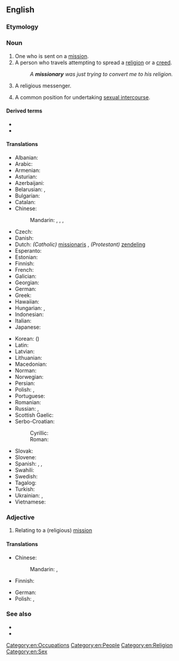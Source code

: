 ==English==

===Etymology===
{{suffix|mission|ary|lang=en}}

===Noun===
{{en-noun|missionaries}}

# One who is sent on a [[mission]].
# A person who travels attempting to spread a [[religion]] or a [[creed]].
#: ''A '''missionary''' was just trying to convert me to his religion.''
# {{lb|en|pejorative}} A religious messenger.
# {{lb|en|uncountable}} A common position for undertaking [[sexual intercourse]].

====Derived terms====
* {{l|en|antimissionary}}
* {{l|en|missionary position}}

====Translations====
{{trans-top|person traveling to spread a religion}}
* Albanian: {{t+|sq|misionar|m}}
* Arabic: {{t|ar|مُبَشِّر|m}}
* Armenian: {{t+|hy|քարոզիչ|sc=Armn}}
* Asturian: {{t|ast|misioneru|m}}
* Azerbaijani: {{t|az|missioner}}
* Belarusian: {{t|be|місіяне́р|m|sc=Cyrl}}, {{t|be|місіяне́рка|f|sc=Cyrl}}
* Bulgarian: {{t|bg|мисионе́р|m|sc=Cyrl}}
* Catalan: {{t|ca|missioner|m}}
* Chinese:
*: Mandarin: {{t+|cmn|傳教士|sc=Hani}}, {{t+|cmn|传教士|tr=chuánjiàoshì|sc=Hani}}, {{t+|cmn|傳道者|sc=Hani}}, {{t+|cmn|传道者|tr=chuándàozhě|sc=Hani}}
* Czech: {{t+|cs|misionář|m}}
* Danish: {{t|da|missionær|c}}
* Dutch: ''(Catholic)'' [[missionaris]] {{g|m}}, ''(Protestant)'' [[zendeling]] {{g|m}}
* Esperanto: {{t|eo|misiisto}}
* Estonian: {{t|et|misjonär}}
* Finnish: {{t+|fi|lähetyssaarnaaja}}
* French: {{t+|fr|missionnaire|m}}
* Galician: {{t|gl|misioneiro|m}}
* Georgian: {{t|ka|მისიონერი|sc=Geor}}
* German: {{t+|de|Missionar|m}}
* Greek: {{t+|el|ιεραπόστολος|m|f}}
* Hawaiian: {{t|haw|mikanele}}
* Hungarian: {{t+|hu|hittérítő}}, {{t+|hu|misszionárius}}
* Indonesian: {{t+|id|misionaris}}
* Italian: {{t+|it|missionario|m}}
* Japanese: {{t|ja|宣教師|tr=せんきょうし, senkyōshi|sc=Jpan}}
{{trans-mid}}
* Korean: {{t+|ko|선교사}} ({{t|ko|宣敎師}})
* Latin: {{t|la|missiōnārius|m}}
* Latvian: {{t|lv|misionārs|m}}
* Lithuanian: {{t+|lt|misionierius|m}}
* Macedonian: {{t|mk|мисионер|m|sc=Cyrl}}
* Norman: {{t|nrf|missionnaithe|m|f}}
* Norwegian: {{t|no|misjonær|m}}
* Persian: {{t+|fa|میسیونر|tr=misioner|sc=fa-Arab}}
* Polish: {{t+|pl|misjonarz|m}}, {{t|pl|misjonarka|f}}
* Portuguese: {{t+|pt|missionário|m}}
* Romanian: {{t+|ro|misionar|m}}
* Russian: {{t+|ru|миссионе́р|m}}, {{t+|ru|миссионе́рка|f}}
* Scottish Gaelic: {{t|gd|teachdaire|m}}
* Serbo-Croatian:
*: Cyrillic: {{t|sh|мисионар|m}}
*: Roman: {{t+|sh|misionar|m}}
* Slovak: {{t|sk|misionár|m}}
* Slovene: {{t+|sl|misijonar|m}}
* Spanish: {{t+|es|misionero|m}}, {{t|es|misionera|f}}, {{t+|es|misionario}}
* Swahili: {{t|sw|mmisionari}}
* Swedish: {{t+|sv|missionär}}
* Tagalog: {{t|tl|misyonero}}
* Turkish: {{t+|tr|misyoner}}
* Ukrainian: {{t|uk|місіоне́р|m|sc=Cyrl}}, {{t|uk|місіоне́рка|f|sc=Cyrl}}
* Vietnamese: {{t|vi|người truyền giáo}}
{{trans-bottom}}

{{trans-see|missionary position}}

===Adjective===
{{en-adj|-}}

# Relating to a (religious) [[mission]]

====Translations====
{{trans-top|relating to a mission}}
* Chinese:
*: Mandarin: {{t|cmn|[[傳教]][[的]]}}, {{t|cmn|[[传教]][[的]]|tr=chuánjiào de}}
* Finnish: {{t+|fi|lähetys|alt=lähetys-}}
{{trans-mid}}
* German: {{t+|de|missionarisch}}
* Polish: {{t|pl|misyjny}}, {{t|pl|misjonarski}}
{{trans-bottom}}

===See also===
* {{pedialite}}
* {{pedialite|Missionary (disambiguation)}}

[[Category:en:Occupations]]
[[Category:en:People]]
[[Category:en:Religion]]
[[Category:en:Sex]]